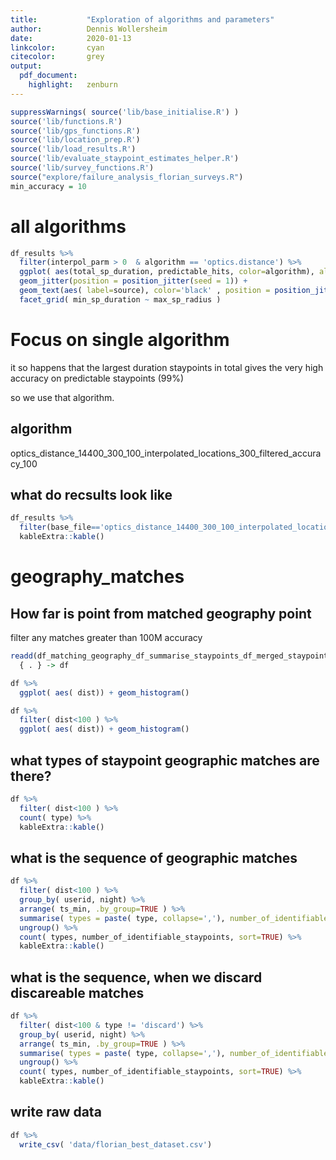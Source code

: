 ```yaml
---
title:           "Exploration of algorithms and parameters"
author:          Dennis Wollersheim
date:            2020-01-13
linkcolor:       cyan
citecolor:       grey
output:
  pdf_document:
    highlight:   zenburn
---
```


\tableofcontents

```r

suppressWarnings( source('lib/base_initialise.R') )
source('lib/functions.R')
source('lib/gps_functions.R')
source('lib/location_prep.R')
source('lib/load_results.R')
source('lib/evaluate_staypoint_estimates_helper.R')
source('lib/survey_functions.R')
source("explore/failure_analysis_florian_surveys.R")
min_accuracy = 10
```


# all algorithms

```r

df_results %>%
  filter(interpol_parm > 0  & algorithm == 'optics.distance') %>%
  ggplot( aes(total_sp_duration, predictable_hits, color=algorithm), alpha=.1 ) +
  geom_jitter(position = position_jitter(seed = 1)) +
  geom_text(aes( label=source), color='black' , position = position_jitter(seed = 1), check_overlap=TRUE) +
  facet_grid( min_sp_duration ~ max_sp_radius )


```


# Focus on single algorithm

it so happens that the largest duration staypoints in total gives the very high accuracy on predictable staypoints (99%)

so we use that algorithm.

## algorithm

optics_distance_14400_300_100_interpolated_locations_300_filtered_accuracy_100

## what do recsults look like

```r

df_results %>%
  filter(base_file=='optics_distance_14400_300_100_interpolated_locations_300_filtered_accuracy_100') %>%
  kableExtra::kable()

```

# geography_matches
## How far is point from matched geography point

 filter any matches greater than 100M accuracy

```r

readd(df_matching_geography_df_summarise_staypoints_df_merged_staypoints_optics_distance_14400_300_100_interpolated_locations_300_filtered_accuracy_100) %>%
  { . } -> df

df %>%
  ggplot( aes( dist)) + geom_histogram()

df %>%
  filter( dist<100 ) %>%
  ggplot( aes( dist)) + geom_histogram()

```


## what types of staypoint geographic matches are there?


```r

df %>%
  filter( dist<100 ) %>%
  count( type) %>%
  kableExtra::kable()

```

##  what is the sequence of geographic matches

```r



df %>%
  filter( dist<100 ) %>%
  group_by( userid, night) %>%
  arrange( ts_min, .by_group=TRUE ) %>%
  summarise( types = paste( type, collapse=','), number_of_identifiable_staypoints=n()) %>%
  ungroup() %>%
  count( types, number_of_identifiable_staypoints, sort=TRUE) %>%
  kableExtra::kable()


```

## what is the sequence, when we discard discareable matches

```r

df %>%
  filter( dist<100 & type != 'discard') %>%
  group_by( userid, night) %>%
  arrange( ts_min, .by_group=TRUE ) %>%
  summarise( types = paste( type, collapse=','), number_of_identifiable_staypoints=n()) %>%
  ungroup() %>%
  count( types, number_of_identifiable_staypoints, sort=TRUE) %>%
  kableExtra::kable()

```

## write raw data

```r

df %>%
  write_csv( 'data/florian_best_dataset.csv')

```



